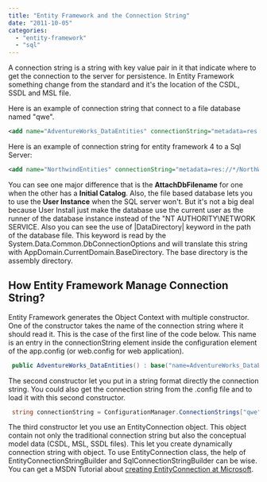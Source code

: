 ```yaml
---
title: "Entity Framework and the Connection String"
date: "2011-10-05"
categories: 
  - "entity-framework"
  - "sql"
---
```


A connection string is a string with key value pair in it that indicate where to get the connection to the server for persistence. In Entity Framework something change from the standard and it's the location of the CSDL, SSDL and MSL file.

Here is an example of connection string that connect to a file database named "qwe".

```xml
<add name="AdventureWorks_DataEntities" connectionString="metadata=res://*/MyEFModel.csdl|res://*/MyEFModel.ssdl|res://*/MyEFModel.msl; provider=System.Data.SqlClient; provider connection string=&quot; Data Source=.\\SQLEXPRESS; AttachDbFilename=|DataDirectory|\\qwe.mdf; Integrated Security=True; Connect Timeout=30; User Instance=True; MultipleActiveResultSets=True &quot;" providerName="System.Data.EntityClient" />


```


Here is an example of connection string for entity framework 4 to a Sql Server:

```xml
<add name="NorthwindEntities" connectionString="metadata=res://*/NorthWindEntityDataModel.csdl|res://*/NorthWindEntityDataModel.ssdl|res://*/NorthWindEntityDataModel.msl; provider=System.Data.SqlClient; provider connection string=&quot; Data Source=.\\SQLEXPRESS; Initial Catalog=Northwind; Integrated Security=True; MultipleActiveResultSets=True&quot;" providerName="System.Data.EntityClient" /> 
```


You can see one major difference that is the **AttachDbFilename** for one when the other has a **Initial Catalog**. Also, the file based database lets you to use the **User Instance** when the SQL server won't. But it's not a big deal because User Install just make the database use the current user as the runner of the database instance instead of the "NT AUTHORITY\\NETWORK SERVICE. Also you can see the use of |DataDirectory| keyword in the path of the database file. This keyword is read by the System.Data.Common.DbConnectionOptions and will translate this string with AppDomain.CurrentDomain.BaseDirectory. The base directory is the assembly directory.

## How Entity Framework Manage Connection String?

Entity Framework generates the Object Context with multiple constructor. One of the constructor takes the name of the connection string where it should read it. This is the case of the first line of the code below. This name is an entry in the connectionString element inside the configuration element of the app.config (or web.config for web application).


```csharp
 public AdventureWorks_DataEntities() : base("name=AdventureWorks_DataEntities", "AdventureWorks_DataEntities") public AdventureWorks_DataEntities(string connectionString) : base(connectionString, "AdventureWorks_DataEntities") public AdventureWorks_DataEntities(EntityConnection connection) : base(connection, "AdventureWorks_DataEntities") 
```

The second constructor let you put in a string format directly the connection string. You could also get the connection string from the .config file and to load it with this second constructor.


```csharp
 string connectionString = ConfigurationManager.ConnectionStrings["qwe"]; 
```

The third constructor let you use an EntityConnection object. This object contain not only the traditional connection string but also the conceptual model data (CSDL, MSL, SSDL files). This let you create dynamically connection string with object. To use EntityConnection class, the help of EntityConnectionStringBuilder and SqlConnectionStringBuilder can be wise. You can get a MSDN Tutorial about [creating EntityConnection at Microsoft](http://msdn.microsoft.com/en-us/library/bb738533.aspx "MSDN Tutorial for EntityConnection construction").
